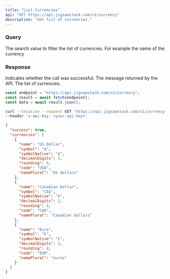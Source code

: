 ```yaml
---
title: "List Currencies"
api: "GET https://api.jigsawstack.com/v1/currency"
description: "Get list of currencies."
---
```


### Query

<ParamField query="search_value" type="string">
  The search value to filter the list of currencies. For example the name of the
  currency
</ParamField>

<Snippet file="header.mdx" />

### Response

<ResponseField name="success" type="boolean">
  Indicates whether the call was successful.
</ResponseField>

<ResponseField name="message" type="string">
  The message returned by the API.
</ResponseField>

<ResponseField name="currencies" type="JSON">
  The list of currencies.
</ResponseField>

<RequestExample>

```javascript Node.js
const endpoint = "https://api.jigsawstack.com/v1/currency";
const result = await fetch(endpoint);
const data = await result.json();
```

```bash cURL
curl --location --request GET 'https://api.jigsawstack.com/v1/currency' \
--header 'x-api-key: <your-api-key>'
```

</RequestExample>

<ResponseExample>

```json Response
{
  "success": true,
  "currencies": [
    {
      "name": "US Dollar",
      "symbol": "$",
      "symbolNative": "$",
      "decimalDigits": 2,
      "rounding": 0,
      "code": "USD",
      "namePlural": "US dollars"
    },
    {
      "name": "Canadian Dollar",
      "symbol": "CA$",
      "symbolNative": "$",
      "decimalDigits": 2,
      "rounding": 0,
      "code": "CAD",
      "namePlural": "Canadian dollars"
    },
    {
      "name": "Euro",
      "symbol": "€",
      "symbolNative": "€",
      "decimalDigits": 2,
      "rounding": 0,
      "code": "EUR",
      "namePlural": "euros"
    }
  ]
}
```

</ResponseExample>
